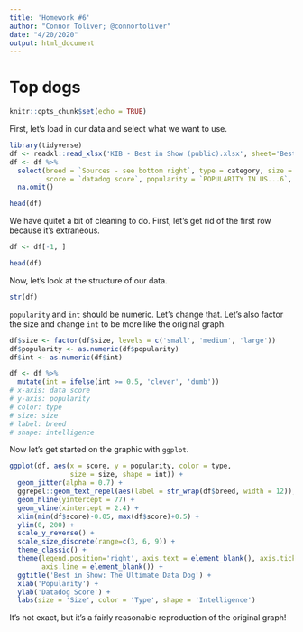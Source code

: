 ```yaml
---
title: 'Homework #6'
author: "Connor Toliver; @connortoliver"
date: "4/20/2020"
output: html_document
---
```


# Top dogs

```r
knitr::opts_chunk$set(echo = TRUE)
```

First, let's load in our data and select what we want to use.

```r
library(tidyverse)
df <- readxl::read_xlsx('KIB - Best in Show (public).xlsx', sheet='Best in show full sheet', skip = 2)
df <- df %>% 
  select(breed = `Sources - see bottom right`, type = category, size = `size category`,
         score = `datadog score`, popularity = `POPULARITY IN US...6`, int = `INTELLIGENCE (TRAINABILITY) ranking`) %>% 
  na.omit()

head(df)
```

We have quitet a bit of cleaning to do. First, let's get rid of the first row because it's extraneous.


```r
df <- df[-1, ]

head(df)
```

Now, let's look at the structure of our data. 

```r
str(df)
```

`popularity` and `int` should be numeric. Let's change that. Let's also factor the size and change `int` to be more like the original graph.

```r
df$size <- factor(df$size, levels = c('small', 'medium', 'large'))
df$popularity <- as.numeric(df$popularity)
df$int <- as.numeric(df$int)

df <- df %>% 
  mutate(int = ifelse(int >= 0.5, 'clever', 'dumb'))
# x-axis: data score
# y-axis: popularity
# color: type
# size: size
# label: breed
# shape: intelligence
```

Now let's get started on the graphic with `ggplot`.

```r
ggplot(df, aes(x = score, y = popularity, color = type,
               size = size, shape = int)) +
  geom_jitter(alpha = 0.7) +
  ggrepel::geom_text_repel(aes(label = str_wrap(df$breed, width = 12)), size = ifelse(str_length(df$breed) > 15, 1.4, 1.8)) +
  geom_hline(yintercept = 77) +
  geom_vline(xintercept = 2.4) +
  xlim(min(df$score)-0.05, max(df$score)+0.5) +
  ylim(0, 200) +
  scale_y_reverse() +
  scale_size_discrete(range=c(3, 6, 9)) +
  theme_classic() +
  theme(legend.position='right', axis.text = element_blank(), axis.ticks = element_blank(),
        axis.line = element_blank()) +
  ggtitle('Best in Show: The Ultimate Data Dog') +
  xlab('Popularity') +
  ylab('Datadog Score') +
  labs(size = 'Size', color = 'Type', shape = 'Intelligence')
```

It's not exact, but it's a fairly reasonable reproduction of the original graph!